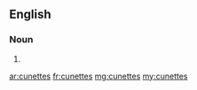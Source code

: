 ==English==

===Noun===
{{head|en|plural}}

# {{plural of|cunette|lang=en}}

[[ar:cunettes]]
[[fr:cunettes]]
[[mg:cunettes]]
[[my:cunettes]]